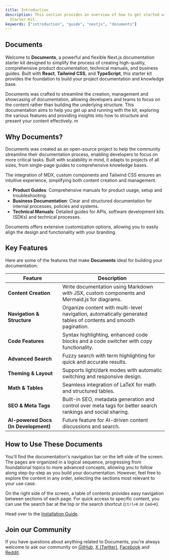 ```yaml
---
title: Introduction
description: This section provides an overview of how to get started with the Documents, Next.js Document
  Starter Kit.
keywords: ["introduction", "guide", "nextjs", "documents"]
---
```



## Documents

####

Welcome to **Documents**, a powerful and flexible Next.js documentation starter kit designed to
simplify the process of creating high-quality, comprehensive product documentation, technical
manuals, and business guides. Built with **React**, **Tailwind CSS**, and **TypeScript**, this
starter kit provides the foundation to build your project documentation and knowledge base.

Documents was crafted to streamline the creation, management and showcasing of documentation,
allowing developers and teams to focus on the content rather than building the underlying structure.
This documentation aims to help you get up and running with the kit, exploring the various features
and providing insights into how to structure and present your content effectively. m

<CardGrid>
  <Card subtitle="Instructions" title="Installation" description="Get started with Documents using our quick start installation guide to get your project started." href="/docs/introduction/installation" />
  <Card subtitle="Setup" title="Site Settings" description="Setting up your Documents projects layout, links and search engine optimisation." href="/docs/introduction/setup" />
  <Card subtitle="Support" title="Rubix Studios" description="Australia's leading branding, marketing and web development company." href="https://www.rubixstudios.com.au/" external={true} />
</CardGrid>

## Why Documents?

Documents was created as an open-source project to help the community streamline their documentation
process, enabling developers to focus on more critical tasks. Built with scalability in mind, it
adapts to projects of all sizes, from single-page guides to comprehensive knowledge bases.

The integration of MDX, custom components and Tailwind CSS ensures an intuitive experience,
simplifying both content creation and management.

- **Product Guides**: Comprehensive manuals for product usage, setup and troubleshooting.
- **Business Documentation**: Clear and structured documentation for internal processes, policies
  and systems.
- **Technical Manuals**: Detailed guides for APIs, software development kits (SDKs) and technical
  processes.

Documents offers extensive customization options, allowing you to easily align the design and
functionality with your branding.

## Key Features

Here are some of the features that make **Documents** ideal for building your documentation:

| Feature                              | Description                                                                                                     |
| ------------------------------------ | --------------------------------------------------------------------------------------------------------------- |
| **Content Creation**                 | Write documentation using Markdown with JSX, custom components and Mermaid.js for diagrams.                     |
| **Navigation & Structure**           | Organize content with multi-level navigation, automatically generated tables of contents and smooth pagination. |
| **Code Features**                    | Syntax highlighting, enhanced code blocks and a code switcher with copy functionality.                          |
| **Advanced Search**                  | Fuzzy search with term highlighting for quick and accurate results.                                             |
| **Theming & Layout**                 | Supports light/dark modes with automatic switching and responsive design.                                       |
| **Math & Tables**                    | Seamless integration of LaTeX for math and structured tables.                                                   |
| **SEO & Meta Tags**                  | Built-in SEO, metadata generation and control over meta tags for better search rankings and social sharing.     |
| **AI-powered Docs (In Development)** | Future feature for AI-driven content discussions and search.                                                    |

## How to Use These Documents

You'll find the documentation's navigation bar on the left side of the screen. The pages are
organized in a logical sequence, progressing from foundational topics to more advanced concepts,
allowing you to follow along step-by-step as you build your documentation. However, feel free to
explore the content in any order, selecting the sections most relevant to your use case.

On the right side of the screen, a table of contents provides easy navigation between sections of
each page. For quick access to specific content, you can use the search bar at the top or the search
shortcut (`Ctrl+K` or `Cmd+K`).

Head over to the [Installation Guide](/docs/introduction/installation).

## Join our Community

If you have questions about anything related to Documents, you're always welcome to ask our
community on [GitHub](https://github.com/rubixvi/rubix-documents),
[X (Twitter)](https://x.com/rubixstory), [Facebook](https://www.facebook.com/rubixstudios) and
[Reddit](https://www.reddit.com/r/RubixStudios/).
